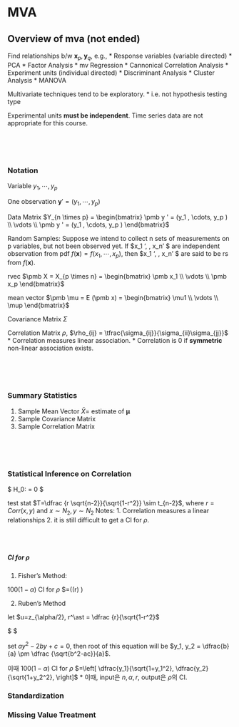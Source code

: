 # MVA

## Overview of mva (not ended)

Find relationships b/w $\pmb x_p, \pmb y_q$, e.g., 
* Response variables (variable directed)
	* PCA
	* Factor Analysis
	* mv Regression
	* Cannonical Correlation Analysis
* Experiment units (individual directed)
	* Discriminant Analysis
	* Cluster Analysis
	* MANOVA
	
Multivariate techniques tend to be exploratory.
* i.e. not hypothesis testing type

Experimental units **must be independent**. Time series data are not appropriate for this course.

<br>
<br>
<br>

### Notation
Variable $y_1 , \cdots, y_p$

One observation $\pmb y ' = (y_1 , \cdots, y_p )$

Data Matrix $Y_{n \times p} = \begin{bmatrix} \pmb y ' = (y_1 , \cdots, y_p ) \\ \vdots \\ \pmb y ' = (y_1 , \cdots, y_p ) \end{bmatrix}$

Random Samples: Suppose we intend to collect n sets of measurements on p variables, but not been observed yet. If $\pmb x_1 ', \cdots, \pmb x_n ' $ are independent observation from pdf $f(\pmb x) = f(x_1, \cdots, x_p)$, then $\pmb x_1 ', \cdots, \pmb x_n ' $ are said to be rs from $f(\pmb x)$. 

rvec $\pmb X = X_{p \times n} = \begin{bmatrix} \pmb x_1 \\ \vdots \\ \pmb x_p  \end{bmatrix}$

mean vector $\pmb \mu = E (\pmb x) = \begin{bmatrix} \mu1 \\ \vdots \\ \mup  \end{bmatrix}$


Covariance Matrix $\Sigma$


Correlation Matrix $\rho$, $\rho_{ij} = \tfrac{\sigma_{ij}}{\sigma_{ii}\sigma_{jj}}$
* Correlation measures linear association.
* Correlation is 0 if **symmetric** non-linear association exists.

<br>
<br>
<br>

### Summary Statistics

1. Sample Mean Vector $\bar X=$ estimate of $\pmb \mu$
2. Sample Covariance Matrix
3. Sample Correlation Matrix

<br>
<br>
<br>

### Statistical Inference on Correlation

$
H_0: \rho = 0
$

test stat $T=\dfrac {r \sqrt{n-2}}{\sqrt{1-r^2}} \sim t_{n-2}$, where $r=Corr(x,y)$ and $x \sim N_2, y \sim N_2$
Notes:
1. Correlation measures a linear relationships
2. it is still difficult to get a CI for $\rho$.

<br>
<br>

##### CI for $\rho$

1. Fisher's Method:

$100(1-\alpha)%$ CI for $\rho$ $=\tanh \left(\inv \tanh(r) \pm \dfrac{z_{\alpha/2}}{\sqrt{n-3}} \right) 

2. Ruben's Method

let $u=z_{\alpha/2}, r^\ast = \dfrac {r}{\sqrt{1-r^2}$

$
\begin{align*}
a &= 2n-3-u^2
b &= r^\ast \ast \sqrt{(2n-3)(2n-5)}
c &= (2n-5-u^2} \ast (r^\ast)^2 - 2u^2

\end{align*}
$

set $ay^2 - 2by +c =0$, then root of this equation will be $y_1, y_2 = \dfrac{b}{a} \pm \dfrac {\sqrt{b^2-ac}}{a}$.

이때 $100(1-\alpha)%$ CI for $\rho$ $=\left[ \dfrac{y_1}{\sqrt{1+y_1^2}, \dfrac{y_2}{\sqrt{1+y_2^2}, \right]$
* 이때, input은 $n, \alpha, r$, output은 $\rho$의 CI.


### Standardization
 
### Missing Value Treatment













































